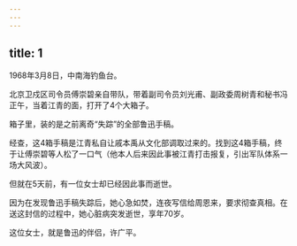```yaml
---
---
---
```

title: 1
---



1968年3月8日，中南海钓鱼台。

北京卫戍区司令员傅崇碧亲自带队，带着副司令员刘光甫、副政委周树青和秘书冯正午，当着江青的面，打开了4个大箱子。

箱子里，装的是之前离奇“失踪”的全部鲁迅手稿。

经查，这4箱手稿是江青私自让戚本禹从文化部调取过来的。找到这4箱手稿，终于让傅崇碧等人松了一口气（他本人后来因此事被江青打击报复，引出军队体系一场大风波）。

但就在5天前，有一位女士却已经因此事而逝世。

因为在发现鲁迅手稿失踪后，她心急如焚，连夜写信给周恩来，要求彻查真相。在送这封信的过程中，她心脏病突发逝世，享年70岁。

这位女士，就是鲁迅的伴侣，许广平。